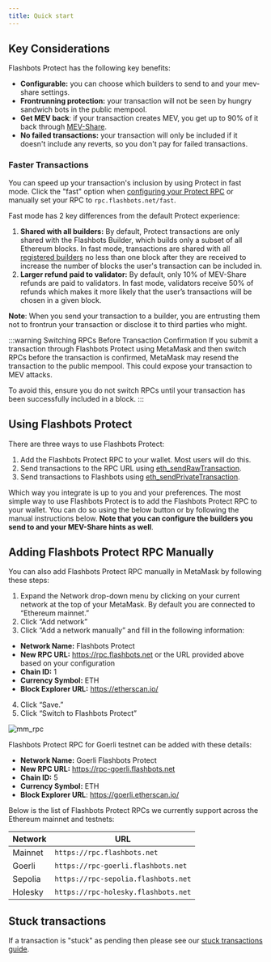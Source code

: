```yaml
---
title: Quick start
---
```



## Key Considerations

Flashbots Protect has the following key benefits:

- **Configurable:** you can choose which builders to send to and your mev-share settings.
- **Frontrunning protection:** your transaction will not be seen by hungry sandwich bots in the public mempool.
- **Get MEV back**: if your transaction creates MEV, you get up to 90% of it back through [MEV-Share](/flashbots-mev-share/introduction).
- **No failed transactions:** your transaction will only be included if it doesn't include any reverts, so you don't pay for failed transactions.

### Faster Transactions

You can speed up your transaction's inclusion by using Protect in fast mode. Click the "fast" option when [configuring your Protect RPC](/flashbots-protect/quick-start#using-flashbots-protect) or manually set your RPC to `rpc.flashbots.net/fast`.

Fast mode has 2 key differences from the default Protect experience:

1. **Shared with all builders:** By default, Protect transactions are only shared with the Flashbots Builder, which builds only a subset of all Ethereum blocks. In fast mode, transactions are shared with all [registered builders](https://github.com/flashbots/dowg/blob/main/builder-registrations.json) no less than one block after they are received to increase the number of blocks the user's transaction can be included in.
2. **Larger refund paid to validator:** By default, only 10% of MEV-Share refunds are paid to validators. In fast mode, validators receive 50% of refunds which makes it more likely that the user’s transactions will be chosen in a given block.

**Note**: When you send your transaction to a builder, you are entrusting them not to frontrun your transaction or disclose it to third parties who might.

:::warning Switching RPCs Before Transaction Confirmation
If you submit a transaction through Flashbots Protect using MetaMask and then switch RPCs before the transaction is confirmed, MetaMask may resend the transaction to the public mempool. This could expose your transaction to MEV attacks.

To avoid this, ensure you do not switch RPCs until your transaction has been successfully included in a block.
:::

## Using Flashbots Protect

There are three ways to use Flashbots Protect:

1. Add the Flashbots Protect RPC to your wallet. Most users will do this.
2. Send transactions to the RPC URL using [eth_sendRawTransaction](https://docs.alchemy.com/reference/eth-sendrawtransaction).
3. Send transactions to Flashbots using [eth_sendPrivateTransaction](/flashbots-protect/additional-documentation/eth-sendPrivateTransaction).

Which way you integrate is up to you and your preferences. The most simple way to use Flashbots Protect is to add the Flashbots Protect RPC to your wallet. You can do so using the below button or by following the manual instructions below. **Note that you can configure the builders you send to and your MEV-Share hints as well**.

<ProtectButton />

## Adding Flashbots Protect RPC Manually

You can also add Flashbots Protect RPC manually in MetaMask by following these steps:

1. Expand the Network drop-down menu by clicking on your current network at the top of your MetaMask. By default you are connected to “Ethereum mainnet.”
2. Click “Add network”
3. Click “Add a network manually” and fill in the following information:

- **Network Name:** Flashbots Protect
- **New RPC URL:** https://rpc.flashbots.net or the URL provided above based on your configuration
- **Chain ID:** 1
- **Currency Symbol:** ETH
- **Block Explorer URL:** https://etherscan.io/

4. Click “Save.”
5. Click “Switch to Flashbots Protect”

![mm_rpc](/img/mm_rpc.jpg)

Flashbots Protect RPC for Goerli testnet can be added with these details:

- **Network Name:** Goerli Flashbots Protect
- **New RPC URL:** https://rpc-goerli.flashbots.net
- **Chain ID:** 5
- **Currency Symbol:** ETH
- **Block Explorer URL**: https://goerli.etherscan.io/

Below is the list of Flashbots Protect RPCs we currently support across the Ethereum mainnet and testnets:

| Network  | URL                                      |
| -------- | ---------------------------------------- |
| Mainnet  | `https://rpc.flashbots.net`              |
| Goerli   | `https://rpc-goerli.flashbots.net`       |
| Sepolia  | `https://rpc-sepolia.flashbots.net`      |
| Holesky  | `https://rpc-holesky.flashbots.net`      |

## Stuck transactions

If a transaction is "stuck" as pending then please see our [stuck transactions guide](/flashbots-protect/stuck_transactions).

